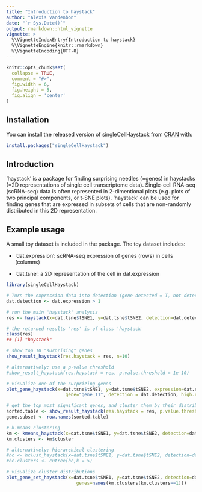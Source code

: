 ```yaml
---
title: "Introduction to haystack"
author: "Alexis Vandenbon"
date: "`r Sys.Date()`"
output: rmarkdown::html_vignette
vignette: >
  %\VignetteIndexEntry{Introduction to haystack}
  %\VignetteEngine{knitr::rmarkdown}
  %\VignetteEncoding{UTF-8}
---
```


```r
knitr::opts_chunk$set(
  collapse = TRUE,
  comment = "#>",
  fig.width = 6,
  fig.height = 5,
  fig.align = 'center'
)
```

## Installation

You can install the released version of singleCellHaystack from [CRAN](https://CRAN.R-project.org) with:

``` r
install.packages("singleCellHaystack")
```

## Introduction

'haystack' is a package for finding surprising needles (=genes) in haystacks (=2D representations of single cell transcriptome data). Single-cell RNA-seq (scRNA-seq) data is often represented in 2-dimentional plots (e.g. plots of two principal components, or t-SNE plots). 'haystack' can be used for finding genes that are expressed in subsets of cells that are non-randomly distributed in this 2D representation.

## Example usage

A small toy dataset is included in the package. The toy dataset includes:

- 'dat.expression': scRNA-seq expression of genes (rows) in cells (columns)

- 'dat.tsne':       a 2D representation of the cell in dat.expression


```r
library(singleCellHaystack)

# Turn the expression data into detection (gene detected = T, not detected = F)
dat.detection <- dat.expression > 1

# run the main 'haystack' analysis
res <- haystack(x=dat.tsne$tSNE1, y=dat.tsne$tSNE2, detection=dat.detection)

# the returned results 'res' is of class 'haystack'
class(res)
## [1] "haystack"

# show top 10 "surprising" genes
show_result_haystack(res.haystack = res, n=10)

# alternatively: use a p-value threshold
#show_result_haystack(res.haystack = res, p.value.threshold = 1e-10)

# visualize one of the surprizing genes
plot_gene_haystack(x=dat.tsne$tSNE1, y=dat.tsne$tSNE2, expression=dat.expression, 
                      gene="gene_11", detection = dat.detection, high.resolution = TRUE)

# get the top most significant genes, and cluster them by their distribution pattern in the 2D plot
sorted.table <- show_result_haystack(res.haystack = res, p.value.threshold = 1e-10)
gene.subset <- row.names(sorted.table)

# k-means clustering
km <- kmeans_haystack(x=dat.tsne$tSNE1, y=dat.tsne$tSNE2, detection=dat.detection, genes=gene.subset, k=5)
km.clusters <- km$cluster

# alternatively: hierarchical clustering
#hc <- hclust_haystack(x=dat.tsne$tSNE1, y=dat.tsne$tSNE2, detection=dat.detection, genes=gene.subset)
#hc.clusters <- cutree(hc,k = 5)

# visualize cluster distributions
plot_gene_set_haystack(x=dat.tsne$tSNE1, y=dat.tsne$tSNE2, detection=dat.detection, 
                          genes=names(km.clusters[km.clusters==1]))

```
